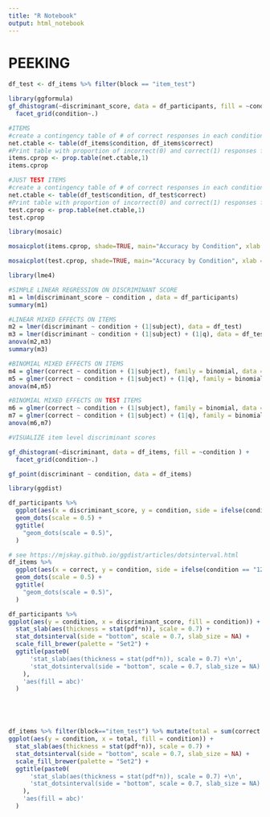 ```yaml
---
title: "R Notebook"
output: html_notebook
---
```




# PEEKING 

```r
df_test <- df_items %>% filter(block == "item_test")
```

```r

library(ggformula)
gf_dhistogram(~discriminant_score, data = df_participants, fill = ~condition ) + 
  facet_grid(condition~.)


```

```r

#ITEMS 
#create a contingency table of # of correct responses in each condition
net.ctable <- table(df_items$condition, df_items$correct)
#Print table with proportion of incorrect(0) and correct(1) responses for each condition
items.cprop <- prop.table(net.ctable,1)
items.cprop

#JUST TEST ITEMS 
#create a contingency table of # of correct responses in each condition
net.ctable <- table(df_test$condition, df_test$correct)
#Print table with proportion of incorrect(0) and correct(1) responses for each condition
test.cprop <- prop.table(net.ctable,1)
test.cprop

```
```r
library(mosaic)

mosaicplot(items.cprop, shade=TRUE, main="Accuracy by Condition", xlab = "Condition", ylab="Accuracy")

mosaicplot(test.cprop, shade=TRUE, main="Accuracy by Condition", xlab = "Condition", ylab="Accuracy")


```

```r
library(lme4)

#SIMPLE LINEAR REGRESSION ON DISCRIMINANT SCORE
m1 = lm(discriminant_score ~ condition , data = df_participants)
summary(m1)

#LINEAR MIXED EFFECTS ON ITEMS
m2 = lmer(discriminant ~ condition + (1|subject), data = df_test)
m3 = lmer(discriminant ~ condition + (1|subject) + (1|q), data = df_test)
anova(m2,m3)
summary(m3)

#BINOMIAL MIXED EFFECTS ON ITEMS
m4 = glmer(correct ~ condition + (1|subject), family = binomial, data = df_items)
m5 = glmer(correct ~ condition + (1|subject) + (1|q), family = binomial, data = df_items)
anova(m4,m5)

#BINOMIAL MIXED EFFECTS ON TEST ITEMS
m6 = glmer(correct ~ condition + (1|subject), family = binomial, data = df_test)
m7 = glmer(correct ~ condition + (1|subject) + (1|q), family = binomial, data = df_test)
anova(m6,m7)
```


```r
#VISUALIZE item level discriminant scores

gf_dhistogram(~discriminant, data = df_items, fill = ~condition ) + 
  facet_grid(condition~.)

gf_point(discriminant ~ condition, data = df_items)

library(ggdist)

df_participants %>% 
  ggplot(aes(x = discriminant_score, y = condition, side = ifelse(condition == "121", "bottom", "top"))) +
  geom_dots(scale = 0.5) +
  ggtitle(
    "geom_dots(scale = 0.5)",
  ) 

# see https://mjskay.github.io/ggdist/articles/dotsinterval.html 
df_items %>% 
  ggplot(aes(x = correct, y = condition, side = ifelse(condition == "121", "bottom", "top"))) +
  geom_dots(scale = 0.5) +
  ggtitle(
    "geom_dots(scale = 0.5)",
  ) 

df_participants %>% 
ggplot(aes(y = condition, x = discriminant_score, fill = condition)) +
  stat_slab(aes(thickness = stat(pdf*n)), scale = 0.7) +
  stat_dotsinterval(side = "bottom", scale = 0.7, slab_size = NA) +
  scale_fill_brewer(palette = "Set2") +
  ggtitle(paste0(
      'stat_slab(aes(thickness = stat(pdf*n)), scale = 0.7) +\n',
      'stat_dotsinterval(side = "bottom", scale = 0.7, slab_size = NA)'
    ),
    'aes(fill = abc)'
  )





df_items %>% filter(block=="item_test") %>% mutate(total = sum(correct == "true")) %>% 
ggplot(aes(y = condition, x = total, fill = condition)) +
  stat_slab(aes(thickness = stat(pdf*n)), scale = 0.7) +
  stat_dotsinterval(side = "bottom", scale = 0.7, slab_size = NA) +
  scale_fill_brewer(palette = "Set2") +
  ggtitle(paste0(
      'stat_slab(aes(thickness = stat(pdf*n)), scale = 0.7) +\n',
      'stat_dotsinterval(side = "bottom", scale = 0.7, slab_size = NA)'
    ),
    'aes(fill = abc)'
  )



```

